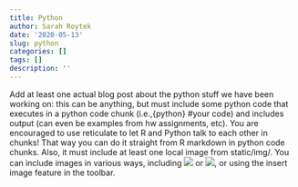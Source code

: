 ```yaml
---
title: Python
author: Sarah Roytek
date: '2020-05-13'
slug: python
categories: []
tags: []
description: ''
---
```

Add at least one actual blog post about the python stuff we have been working on: this can be anything, but must include some python code that executes in a python code chunk (i.e.,{python} #your code) and includes output (can even be examples from hw assignments, etc). You are encouraged to use reticulate to let R and Python talk to each other in chunks! That way you can do it straight from R markdown in python code chunks. Also, it must include at least one local image from static/img/. You can include images in various ways, including ![](image.png) or <img src="image.png">, or using the insert image feature in the toolbar.